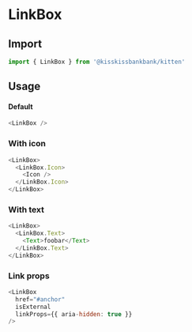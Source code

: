 
<Meta title="Box/LinkBox" component={LinkBox} />

# LinkBox

<Canvas>
  <Story name="LinkBox" story={stories.Default} />
</Canvas>

## Import

```js
import { LinkBox } from '@kisskissbankbank/kitten'
```

## Usage

#### Default

```js
<LinkBox />
```

### With icon

```js
<LinkBox>
  <LinkBox.Icon>
    <Icon />
  </LinkBox.Icon>
</LinkBox>
```

### With text

```js
<LinkBox>
  <LinkBox.Text>
    <Text>foobar</Text>
  </LinkBox.Text>
</LinkBox>
```

### Link props

```js
<LinkBox
  href="#anchor"
  isExternal
  linkProps={{ aria-hidden: true }}
/>
```
